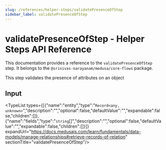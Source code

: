 ```yaml
---
slug: /references/helper-steps/validatePresenceOfStep
sidebar_label: validatePresenceOfStep
---
```



# validatePresenceOfStep - Helper Steps API Reference

This documentation provides a reference to the `validatePresenceOfStep` step. It belongs to the `@srinivas-narayanam/medusa/core-flows` package.

This step validates the presence of attributes on an object

## Input

<TypeList types={[{"name":"entity","type":"`Record<any, unknown>`","description":"","optional":false,"defaultValue":"","expandable":false,"children":[]},{"name":"fields","type":"`string`[]","description":"","optional":false,"defaultValue":"","expandable":false,"children":[]}]} expandUrl="https://docs.medusajs.com/learn/fundamentals/data-models/manage-relationships#retrieve-records-of-relation" sectionTitle="validatePresenceOfStep"/>
